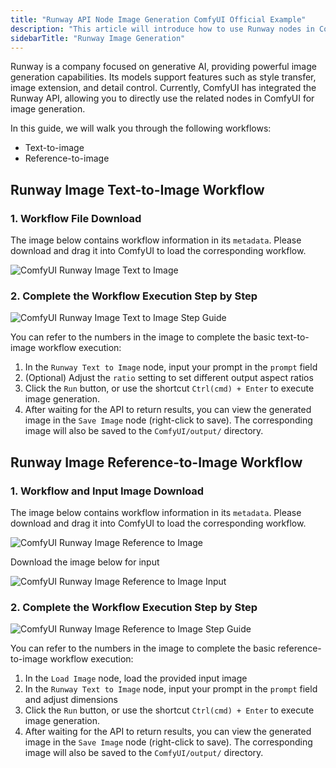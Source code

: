 ```yaml
---
title: "Runway API Node Image Generation ComfyUI Official Example"
description: "This article will introduce how to use Runway nodes in ComfyUI for text-to-image and reference-to-image generation"
sidebarTitle: "Runway Image Generation"
---
```



Runway is a company focused on generative AI, providing powerful image generation capabilities. Its models support features such as style transfer, image extension, and detail control. Currently, ComfyUI has integrated the Runway API, allowing you to directly use the related nodes in ComfyUI for image generation.

In this guide, we will walk you through the following workflows:
- Text-to-image
- Reference-to-image

<ReqHint/>

## Runway Image Text-to-Image Workflow

### 1. Workflow File Download

The image below contains workflow information in its `metadata`. Please download and drag it into ComfyUI to load the corresponding workflow.

![ComfyUI Runway Image Text to Image](https://raw.githubusercontent.com/Comfy-Org/example_workflows/refs/heads/main/api_nodes/runway/image/text_to_image.png)

### 2. Complete the Workflow Execution Step by Step

![ComfyUI Runway Image Text to Image Step Guide](/images/tutorial/api_nodes/runway/runway_text_to_image_step_guide.jpg)

You can refer to the numbers in the image to complete the basic text-to-image workflow execution:  
1. In the `Runway Text to Image` node, input your prompt in the `prompt` field
2. (Optional) Adjust the `ratio` setting to set different output aspect ratios
3. Click the `Run` button, or use the shortcut `Ctrl(cmd) + Enter` to execute image generation.
4. After waiting for the API to return results, you can view the generated image in the `Save Image` node (right-click to save). The corresponding image will also be saved to the `ComfyUI/output/` directory.

## Runway Image Reference-to-Image Workflow

### 1. Workflow and Input Image Download

The image below contains workflow information in its `metadata`. Please download and drag it into ComfyUI to load the corresponding workflow.

![ComfyUI Runway Image Reference to Image](https://raw.githubusercontent.com/Comfy-Org/example_workflows/refs/heads/main/api_nodes/runway/image/reference_to_image/runway_reference_to_image.png)

Download the image below for input

![ComfyUI Runway Image Reference to Image Input](https://raw.githubusercontent.com/Comfy-Org/example_workflows/refs/heads/main/api_nodes/runway/image/reference_to_image/input.png)

### 2. Complete the Workflow Execution Step by Step

![ComfyUI Runway Image Reference to Image Step Guide](/images/tutorial/api_nodes/runway/runway_reference_to_image_step_guide.jpg)

You can refer to the numbers in the image to complete the basic reference-to-image workflow execution:  

1. In the `Load Image` node, load the provided input image
2. In the `Runway Text to Image` node, input your prompt in the `prompt` field and adjust dimensions
3. Click the `Run` button, or use the shortcut `Ctrl(cmd) + Enter` to execute image generation.
4. After waiting for the API to return results, you can view the generated image in the `Save Image` node (right-click to save). The corresponding image will also be saved to the `ComfyUI/output/` directory.